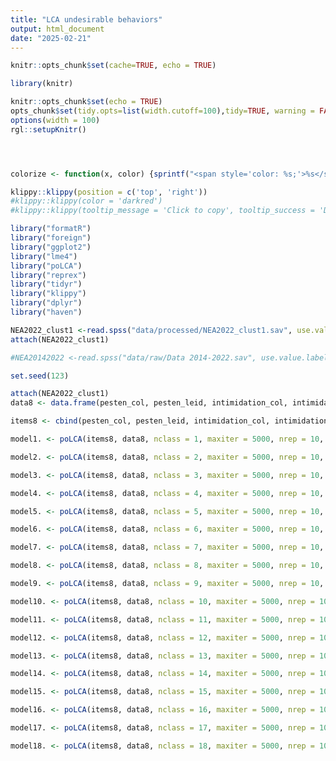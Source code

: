 ```yaml
---
title: "LCA undesirable behaviors"
output: html_document
date: "2025-02-21"
---
```


```r
knitr::opts_chunk$set(cache=TRUE, echo = TRUE)
```


```r
library(knitr)

knitr::opts_chunk$set(echo = TRUE)
opts_chunk$set(tidy.opts=list(width.cutoff=100),tidy=TRUE, warning = FALSE, message = FALSE,comment = "#>", cache=TRUE, class.source=c("test"), class.output=c("test2"))
options(width = 100)
rgl::setupKnitr()




colorize <- function(x, color) {sprintf("<span style='color: %s;'>%s</span>", color, x) }

```



```r
klippy::klippy(position = c('top', 'right'))
#klippy::klippy(color = 'darkred')
#klippy::klippy(tooltip_message = 'Click to copy', tooltip_success = 'Done')
```


```r
library("formatR")
library("foreign")
library("ggplot2")
library("lme4")
library("poLCA")
library("reprex")
library("tidyr")
library("klippy")
library("dplyr")
library("haven")
```


```r
NEA2022_clust1 <-read.spss("data/processed/NEA2022_clust1.sav", use.value.labels = T, to.data.frame = T)
attach(NEA2022_clust1)

#NEA20142022 <-read.spss("data/raw/Data 2014-2022.sav", use.value.labels = T, to.data.frame = T)
```

```r
set.seed(123)
```

```r
attach(NEA2022_clust1)
data8 <- data.frame(pesten_col, pesten_leid, intimidation_col, intimidation_leid, geweld_col, geweld_leid, seks_col, seks_leid)

items8 <- cbind(pesten_col, pesten_leid, intimidation_col, intimidation_leid, geweld_col, geweld_leid, seks_col, seks_leid) ~ 1
```

```r
model1. <- poLCA(items8, data8, nclass = 1, maxiter = 5000, nrep = 10, graphs=FALSE, na.rm = FALSE)
```

```r
model2. <- poLCA(items8, data8, nclass = 2, maxiter = 5000, nrep = 10, graphs=FALSE, na.rm = FALSE)
```

```r
model3. <- poLCA(items8, data8, nclass = 3, maxiter = 5000, nrep = 10, graphs=FALSE, na.rm = FALSE)
```

```r
model4. <- poLCA(items8, data8, nclass = 4, maxiter = 5000, nrep = 10, graphs=FALSE, na.rm = FALSE)
```

```r
model5. <- poLCA(items8, data8, nclass = 5, maxiter = 5000, nrep = 10, graphs=FALSE, na.rm = FALSE)
```

```r
model6. <- poLCA(items8, data8, nclass = 6, maxiter = 5000, nrep = 10, graphs=FALSE, na.rm = FALSE)
```

```r
model7. <- poLCA(items8, data8, nclass = 7, maxiter = 5000, nrep = 10, graphs=FALSE, na.rm = FALSE)
```

```r
model8. <- poLCA(items8, data8, nclass = 8, maxiter = 5000, nrep = 10, graphs=FALSE, na.rm = FALSE)
```

```r
model9. <- poLCA(items8, data8, nclass = 9, maxiter = 5000, nrep = 10, graphs=FALSE, na.rm = FALSE)
```

```r
model10. <- poLCA(items8, data8, nclass = 10, maxiter = 5000, nrep = 10, graphs=FALSE, na.rm = FALSE)
```

```r
model11. <- poLCA(items8, data8, nclass = 11, maxiter = 5000, nrep = 10, graphs=FALSE, na.rm = FALSE)
```

```r
model12. <- poLCA(items8, data8, nclass = 12, maxiter = 5000, nrep = 10, graphs=FALSE, na.rm = FALSE)
```

```r
model13. <- poLCA(items8, data8, nclass = 13, maxiter = 5000, nrep = 10, graphs=FALSE, na.rm = FALSE)
```

```r
model14. <- poLCA(items8, data8, nclass = 14, maxiter = 5000, nrep = 10, graphs=FALSE, na.rm = FALSE)
```

```r
model15. <- poLCA(items8, data8, nclass = 15, maxiter = 5000, nrep = 10, graphs=FALSE, na.rm = FALSE)
```

```r
model16. <- poLCA(items8, data8, nclass = 16, maxiter = 5000, nrep = 10, graphs=FALSE, na.rm = FALSE)
```

```r
model17. <- poLCA(items8, data8, nclass = 17, maxiter = 5000, nrep = 10, graphs=FALSE, na.rm = FALSE)
```

```r
model18. <- poLCA(items8, data8, nclass = 18, maxiter = 5000, nrep = 10, graphs=FALSE, na.rm = FALSE)
```
